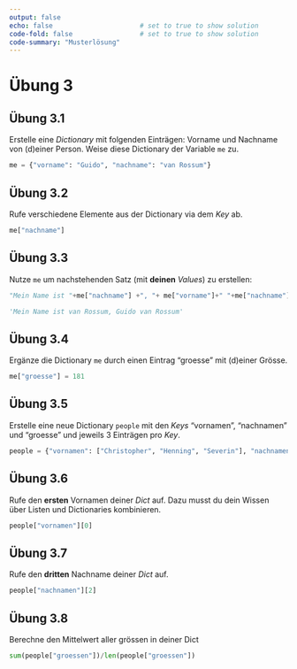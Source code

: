 ```yaml
---
output: false
echo: false                      # set to true to show solution
code-fold: false                 # set to true to show solution
code-summary: "Musterlösung"    
---
```


# Übung 3

## Übung 3.1

Erstelle eine *Dictionary* mit folgenden Einträgen: Vorname und Nachname von (d)einer Person. Weise diese Dictionary der Variable `me` zu.

```python
me = {"vorname": "Guido", "nachname": "van Rossum"}
```

## Übung 3.2

Rufe verschiedene Elemente aus der Dictionary via dem *Key* ab.

```python
me["nachname"]
```

## Übung 3.3

Nutze `me` um nachstehenden Satz (mit **deinen** *Values*) zu erstellen:

```python
"Mein Name ist "+me["nachname"] +", "+ me["vorname"]+" "+me["nachname"]
```

``` python
'Mein Name ist van Rossum, Guido van Rossum'
```

## Übung 3.4

Ergänze die Dictionary `me` durch einen Eintrag "groesse" mit (d)einer Grösse.

```python
me["groesse"] = 181
```

## Übung 3.5

Erstelle eine neue Dictionary `people` mit den *Keys* "vornamen", "nachnamen" und "groesse" und jeweils 3 Einträgen pro *Key*.

```python
people = {"vornamen": ["Christopher", "Henning", "Severin"], "nachnamen": ["Annen","May", "Kantereit"], "groessen": [174, 182, 162]}
```

## Übung 3.6

Rufe den **ersten** Vornamen deiner *Dict* auf. Dazu musst du dein Wissen über Listen und Dictionaries kombinieren.

```python
people["vornamen"][0]
```

## Übung 3.7

Rufe den **dritten** Nachname deiner *Dict* auf.

```python
people["nachnamen"][2]
```

## Übung 3.8

Berechne den Mittelwert aller grössen in deiner Dict

```python
sum(people["groessen"])/len(people["groessen"])
```

